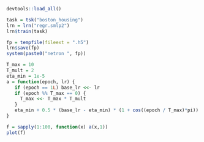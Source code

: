 ```r
devtools::load_all()

task = tsk("boston_housing")
lrn = lrn("regr.smlp2")
lrn$train(task)

fp = tempfile(fileext = ".h5")
lrn$save(fp)
system(paste0("netron ", fp))
```

```r
T_max = 10
T_mult = 2
eta_min = 1e-5
a = function(epoch, lr) {
   if (epoch == 1L) base_lr <<- lr
   if (epoch %% T_max == 0) {
     T_max <<- T_max * T_mult
   }
   eta_min + 0.5 * (base_lr - eta_min) * (1 + cos((epoch / T_max)*pi))
}

f = sapply(1:100, function(x) a(x,1))
plot(f)
```